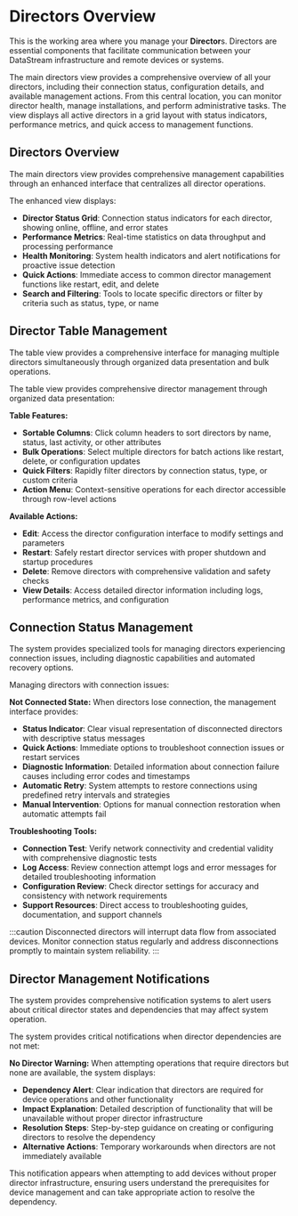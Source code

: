 # Directors Overview

This is the working area where you manage your **Director**s. Directors are essential components that facilitate communication between your DataStream infrastructure and remote devices or systems.

The main directors view provides a comprehensive overview of all your directors, including their connection status, configuration details, and available management actions. From this central location, you can monitor director health, manage installations, and perform administrative tasks. The view displays all active directors in a grid layout with status indicators, performance metrics, and quick access to management functions.

## Directors Overview

The main directors view provides comprehensive management capabilities through an enhanced interface that centralizes all director operations.

The enhanced view displays:

- **Director Status Grid**: Connection status indicators for each director, showing online, offline, and error states
- **Performance Metrics**: Real-time statistics on data throughput and processing performance
- **Health Monitoring**: System health indicators and alert notifications for proactive issue detection
- **Quick Actions**: Immediate access to common director management functions like restart, edit, and delete
- **Search and Filtering**: Tools to locate specific directors or filter by criteria such as status, type, or name

## Director Table Management

The table view provides a comprehensive interface for managing multiple directors simultaneously through organized data presentation and bulk operations.

The table view provides comprehensive director management through organized data presentation:

**Table Features:**
- **Sortable Columns**: Click column headers to sort directors by name, status, last activity, or other attributes
- **Bulk Operations**: Select multiple directors for batch actions like restart, delete, or configuration updates
- **Quick Filters**: Rapidly filter directors by connection status, type, or custom criteria
- **Action Menu**: Context-sensitive operations for each director accessible through row-level actions

**Available Actions:**
- **Edit**: Access the director configuration interface to modify settings and parameters
- **Restart**: Safely restart director services with proper shutdown and startup procedures
- **Delete**: Remove directors with comprehensive validation and safety checks
- **View Details**: Access detailed director information including logs, performance metrics, and configuration

## Connection Status Management

The system provides specialized tools for managing directors experiencing connection issues, including diagnostic capabilities and automated recovery options.

Managing directors with connection issues:

**Not Connected State:**
When directors lose connection, the management interface provides:
- **Status Indicator**: Clear visual representation of disconnected directors with descriptive status messages
- **Quick Actions**: Immediate options to troubleshoot connection issues or restart services
- **Diagnostic Information**: Detailed information about connection failure causes including error codes and timestamps
- **Automatic Retry**: System attempts to restore connections using predefined retry intervals and strategies
- **Manual Intervention**: Options for manual connection restoration when automatic attempts fail

**Troubleshooting Tools:**
- **Connection Test**: Verify network connectivity and credential validity with comprehensive diagnostic tests
- **Log Access**: Review connection attempt logs and error messages for detailed troubleshooting information
- **Configuration Review**: Check director settings for accuracy and consistency with network requirements
- **Support Resources**: Direct access to troubleshooting guides, documentation, and support channels

:::caution
Disconnected directors will interrupt data flow from associated devices. Monitor connection status regularly and address disconnections promptly to maintain system reliability.
:::

## Director Management Notifications

The system provides comprehensive notification systems to alert users about critical director states and dependencies that may affect system operation.

The system provides critical notifications when director dependencies are not met:

**No Director Warning:**
When attempting operations that require directors but none are available, the system displays:
- **Dependency Alert**: Clear indication that directors are required for device operations and other functionality
- **Impact Explanation**: Detailed description of functionality that will be unavailable without proper director infrastructure
- **Resolution Steps**: Step-by-step guidance on creating or configuring directors to resolve the dependency
- **Alternative Actions**: Temporary workarounds when directors are not immediately available

This notification appears when attempting to add devices without proper director infrastructure, ensuring users understand the prerequisites for device management and can take appropriate action to resolve the dependency.
